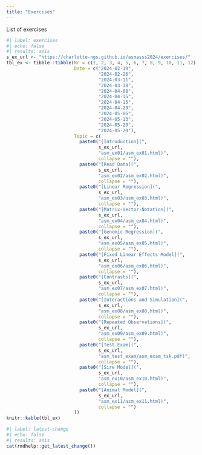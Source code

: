 ```yaml
---
title: "Exercises"
---
```


List of exercises

```r
#| label: exercises
#| echo: false
#| results: asis
s_ex_url <- "https://charlotte-ngs.github.io/asmasss2024/exercises/"
tbl_ex <- tibble::tibble(Nr = c(1, 2, 3, 4, 5, 6, 7, 8, 9, 10, 11, 12),
                         Date = c("2024-02-19",
                                  "2024-02-26",
                                  "2024-03-11",
                                  "2024-03-18",
                                  "2024-04-08",
                                  "2024-04-15",
                                  "2024-04-15",
                                  "2024-04-29",
                                  "2024-05-06",
                                  "2024-05-13",
                                  "2024-05-20",
                                  "2024-05-20"),
                         Topic = c(
                           paste0("[Introduction](", 
                                  s_ex_url,
                                  "asm_ex01/asm_ex01.html)", 
                                  collapse = ""),
                           paste0("[Read Data](",
                                  s_ex_url,
                                  "asm_ex02/asm_ex02.html)", 
                                  collapse = ""),
                           paste0("[Linear Regression](",
                                  s_ex_url,
                                  "asm_ex03/asm_ex03.html)", 
                                  collapse = ""),
                           paste0("[Matrix-Vector-Notation](",
                                  s_ex_url,
                                  "asm_ex04/asm_ex04.html)", 
                                  collapse = ""),
                           paste0("[Genomic Regression](",
                                  s_ex_url,
                                  "asm_ex05/asm_ex05.html)", 
                                  collapse = ""),
                           paste0("[Fixed Linear Effects Model](",
                                  s_ex_url, 
                                  "asm_ex06/asm_ex06.html)", 
                                  collapse = ""),
                           paste0("[Contrasts](",
                                  s_ex_url,
                                  "asm_ex07/asm_ex07.html)", 
                                  collapse = ""),
                           paste0("[Interactions and Simulation](",
                                  s_ex_url,
                                  "asm_ex08/asm_ex08.html)", 
                                  collapse = ""),
                           paste0("[Repeated Observations](", 
                                  s_ex_url,
                                  "asm_ex09/asm_ex09.html)", 
                                  collapse = ""),
                           paste0("[Test Exam](",
                                  s_ex_url,
                                  "asm_test_exam/asm_exam_tsk.pdf)",
                                  collapse = ""),
                           paste0("[Sire Model](",
                                  s_ex_url,
                                  "asm_ex10/asm_ex10.html)",
                                  collapse = ""),
                           paste0("[Animal Model](",
                                  s_ex_url, 
                                  "asm_ex11/asm_ex11.html)",
                                  collapse = "")
                         ))
knitr::kable(tbl_ex)
```



```r
#| label: latest-change
#| echo: false
#| results: asis
cat(rmdhelp::get_latest_change())
```


